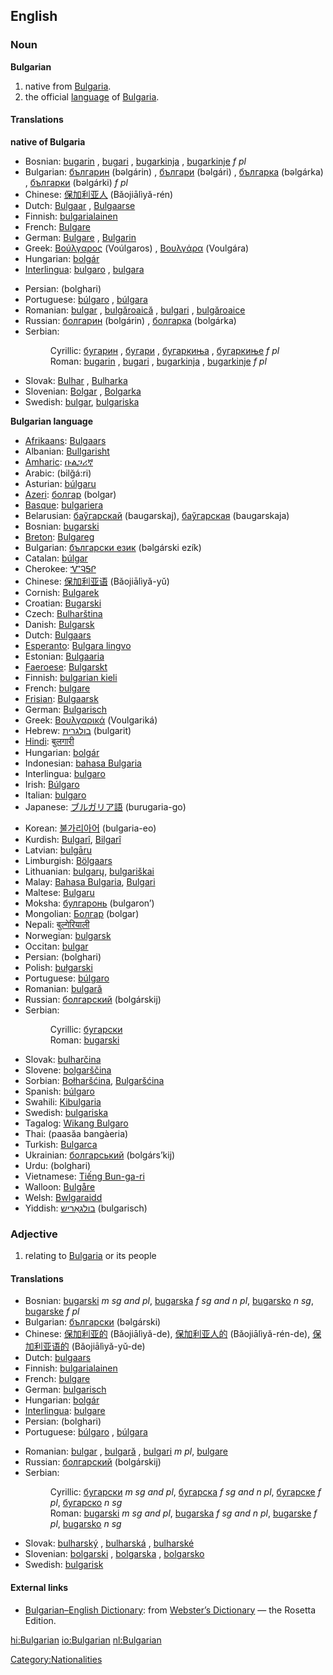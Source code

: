 ==English==
===Noun===
'''Bulgarian'''

# native from [[Bulgaria]].
# the official [[language]] of [[Bulgaria]].

====Translations====
'''native of Bulgaria'''
{{top}}
*Bosnian: [[bugarin]] {{m}}, [[bugari]] {{p}}, [[bugarkinja]] {{f}}, [[bugarkinje]] ''f pl''
*Bulgarian: [[българин]] (bəlgárin) {{m}}, [[българи]] (bəlgári) {{p}}, [[българка]] (bəlgárka) {{f}}, [[българки]] (bəlgárki) ''f pl''
*Chinese: [[保加利亚人]] (Bǎojiālìyǎ-rén)
*Dutch: [[Bulgaar]] {{m}}, [[Bulgaarse]] {{f}}
*Finnish: [[bulgarialainen]]
*French: [[Bulgare]] 
*German: [[Bulgare]] {{m}}, [[Bulgarin]] {{f}}
*Greek: [[Βούλγαρος]] (Voúlgaros) {{m}}, [[Βουλγάρα]] (Voulgára) {{f}}
*Hungarian: [[bolgár]]
*[[Interlingua]]: [[bulgaro]] {{m}}, [[bulgara]] {{f}}
{{mid}}
*Persian: {{FAchar|[[بلغاری]]}} (bolghari)
*Portuguese: [[búlgaro]] {{m}}, [[búlgara]] {{f}}
*Romanian: [[bulgar]] {{m}}, [[bulgăroaică]] {{f}}, [[bulgari]] {{p}}, [[bulgăroaice]]
*Russian: [[болгарин]] (bolgárin) {{m}}, [[болгарка]] (bolgárka) {{f}}
*Serbian:
*:Cyrillic: [[бугарин]] {{m}}, [[бугари]] {{p}}, [[бугаркиња]] {{f}}, [[бугаркиње]] ''f pl''
*:Roman: [[bugarin]] {{m}}, [[bugari]] {{p}}, [[bugarkinja]] {{f}}, [[bugarkinje]] ''f pl''
*Slovak: [[Bulhar]] {{m}}, [[Bulharka]] {{f}}
*Slovenian: [[Bolgar]] {{m}}, [[Bolgarka]] {{f}}
*Swedish: [[bulgar]], [[bulgariska]]
{{bottom}}

'''Bulgarian language'''
{{top}}
*[[Afrikaans]]: [[Bulgaars]]
*Albanian: [[Bullgarisht]]
*[[Amharic]]: [[ቡልጋሪኛ]]
*Arabic: {{ARchar|[[بلغاري]]}} (bilğá:ri)
*Asturian: [[búlgaru]]
*[[Azeri]]: [[болгар]] (bolgar)
*[[Basque]]: [[bulgariera]]
*Belarusian: [[баўгарскай]] (baugarskaj), [[баўгарская]] (baugarskaja)
*Bosnian: [[bugarski]] {{m}}
*[[Breton]]: [[Bulgareg]]
*Bulgarian: [[български език]] (bəlgárski ezík) {{m}}
*Catalan: [[búlgar]]
*Cherokee: [[ᏉᎸᎦᎵ]]
*Chinese: [[保加利亚语]] (Bǎojiālìyǎ-yǔ)
*Cornish: [[Bulgarek]]
*Croatian: [[Bugarski]]
*Czech: [[Bulharština]]
*Danish: [[Bulgarsk]]
*Dutch: [[Bulgaars]]
*[[Esperanto]]: [[Bulgara lingvo]]
*Estonian: [[Bulgaaria]]
*[[Faeroese]]: [[Bulgarskt]]
*Finnish: [[bulgarian kieli]]
*French: [[bulgare]]
*[[Frisian]]: [[Bulgaarsk]]
*German: [[Bulgarisch]] {{n}}
*Greek: [[Βουλγαρικά]] (Voulgariká)
*Hebrew: [[בולגרית]] (bulgarit)
*[[Hindi]]: [[बुलगारी]]
*Hungarian: [[bolgár]]
*Indonesian: [[bahasa Bulgaria]]
*Interlingua: [[bulgaro]]
*Irish: [[Búlgaro]]
*Italian: [[bulgaro]]
*Japanese: [[ブルガリア語]] (burugaria-go)
{{mid}}
*Korean: [[불가리아어]] (bulgaria-eo)
*Kurdish: [[Bulgarî]], [[Bilgarî]]
*Latvian: [[bulgāru]]
*Limburgish: [[Bölgaars]]
*Lithuanian: [[bulgarų]], [[bulgariškai]]
*Malay: [[Bahasa Bulgaria]], [[Bulgari]]
*Maltese: [[Bulgaru]]
*Moksha: [[булгаронь]] (bulgaron’)
*Mongolian: [[Болгар]] (bolgar)
*Nepali: [[बुल्गेरियाली]]
*Norwegian: [[bulgarsk]]
*Occitan: [[bulgar]]
*Persian: {{FAchar|[[بلغاری]]}} (bolghari)
*Polish: [[bułgarski]]
*Portuguese: [[búlgaro]] {{m}}
*Romanian: [[bulgară]]
*Russian: [[болгарский]] (bolgárskij)
*Serbian:
*:Cyrillic: [[бугарски]] {{m}}
*:Roman: [[bugarski]] {{m}}
*Slovak: [[bulharčina]] {{f}}
*Slovene: [[bolgarščina]] {{f}}
*Sorbian: [[Bołharšćina]], [[Bulgaršćina]]
*Spanish: [[búlgaro]]
*Swahili: [[Kibulgaria]]
*Swedish: [[bulgariska]]
*Tagalog: [[Wikang Bulgaro]]
*Thai: {{THchar|[[ภาษาบัลแกเรีย]]}} (paasăa bangàeria)
*Turkish: [[Bulgarca]]
*Ukrainian: [[болгарський]] (bolgárs’kij)
*Urdu: {{URchar|[[بلغاری]]}} (bolghari)
*Vietnamese: [[Tiếng Bun-ga-ri]]
*Walloon: [[Bulgåre]]
*Welsh: [[Bwlgaraidd]]
*Yiddish: [[בולגאַריש]] (bulgarisch)
{{bottom}}

===Adjective===
# relating to [[Bulgaria]] or its people

====Translations====
{{top}}
*Bosnian: [[bugarski]] ''m sg and pl'', [[bugarska]] ''f sg and n pl'', [[bugarsko]] ''n sg'', [[bugarske]] ''f pl''
*Bulgarian: [[български]] (bəlgárski)
*Chinese: [[保加利亚的]] (Bǎojiālìyǎ-de), [[保加利亚人的]] (Bǎojiālìyǎ-rén-de), [[保加利亚语的]] (Bǎojiālìyǎ-yǔ-de)
*Dutch: [[bulgaars]]
*Finnish: [[bulgarialainen]]
*French: [[bulgare]]
*German: [[bulgarisch]]
*Hungarian: [[bolgár]]
*[[Interlingua]]: [[bulgare]]
*Persian: {{FAchar|[[بلغاری]]}} (bolghari)
*Portuguese: [[búlgaro]] {{m}}, [[búlgara]] {{f}}
{{mid}}
*Romanian: [[bulgar]] {{m}}, [[bulgară]] {{f}}, [[bulgari]] ''m pl'', [[bulgare]]
*Russian: [[болгарский]] (bolgárskij)
*Serbian:
*:Cyrillic: [[бугарски]] ''m sg and pl'', [[бугарска]] ''f sg and n pl'', [[бугарске]] ''f pl'', [[бугарско]] ''n sg''
*:Roman: [[bugarski]] ''m sg and pl'', [[bugarska]] ''f sg and n pl'', [[bugarske]] ''f pl'', [[bugarsko]] ''n sg''
*Slovak: [[bulharský]] {{m}}, [[bulharská]] {{f}}, [[bulharské]] {{n}}
*Slovenian: [[bolgarski]] {{m}}, [[bolgarska]] {{f}}, [[bolgarsko]] {{n}}
*Swedish: [[bulgarisk]]
{{bottom}}

==== External links====
{{interwiktionary|code=bg}}
*[http://www.websters-online-dictionary.org/definition/Bulgarian-english/ Bulgarian–English Dictionary]: from [http://www.websters-online-dictionary.org/ Webster’s Dictionary] — the Rosetta Edition.

[[Category:Nationalities]]

[[hi:Bulgarian]]
[[io:Bulgarian]]
[[nl:Bulgarian]]
